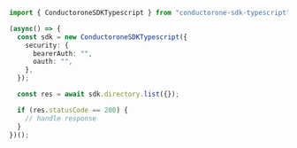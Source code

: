 ```typescript C1ApiDirectoryV1DirectoryServiceList.ts
import { ConductoroneSDKTypescript } from "conductorone-sdk-typescript";

(async() => {
  const sdk = new ConductoroneSDKTypescript({
    security: {
      bearerAuth: "",
      oauth: "",
    },
  });

  const res = await sdk.directory.list({});

  if (res.statusCode == 200) {
    // handle response
  }
})();
```
